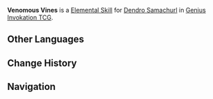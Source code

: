 {{Genius Invokation TCG Skill Infobox
|title      = Venomous Vines
|image      = Venomous Vines Character Card Skill.png
|type       = Elemental Skill
|character  = Dendro Samachurl
|element    = Dendro
|matching   = 3
|effect     = Deals 1 {{Color|Dendro DMG}}, creates 1 '''Vines''' at the opponent's play area.<br /><br />'''Vines'''<br />After you switch characters: Deal 1 {{Color|Dendro DMG}} to the activated character.<br /><u>Usage(s)</u>: 2
|order      = 2
}}
'''Venomous Vines''' is a [[Character Card Elemental Skill|Elemental Skill]] for [[Dendro Samachurl (Character Card)|Dendro Samachurl]] in [[Genius Invokation TCG]].

==Other Languages==
{{Other Languages
|en      = Venomous Vines
|zhs     = 毒藤蔓生
|zhs_rm  = Dúténg Mànshēng
|zht     = 毒藤蔓生
|zht_rm  = Dúténg Mànshēng
|zh_tl   = Creeping Poison Vines
|ja      = 蔓生の毒ツル
|ja_rm   = Mansei no Doku Tsuru
|ja_tl   = Creeping Poison Vines
|ko      = 무성한 독 넝쿨
|ko_rm   = Museonghan Dok Neongkul
|ko_tl   = Thick Poison Vines
|es      = Zarza venenosa
|es_tl   = 
|fr      = Liane venimeuse
|fr_tl   = Venomous Creeper
|ru      = Разрастание лозы
|ru_tl   = Vine Expansion
|th      = Venomous Vines
|vi      = Dây Leo Độc
|vi_tl   = 
|de      = Wucherwuchs
|de_tl   = Sprawling Vegetation
|id      = Venomous Vines
|pt      = Videiras Venenosas
|pt_tl   = 
|tr      = Zehirli Sarmaşıklar
|tr_tl   = 
|it      = Rampicanti velenosi
|it_tl   = Venomous Vines
}}

==Change History==
{{Change History|3.3}}

==Navigation==
{{Genius Invokation TCG Skill Navbox|Dendro Samachurl}}